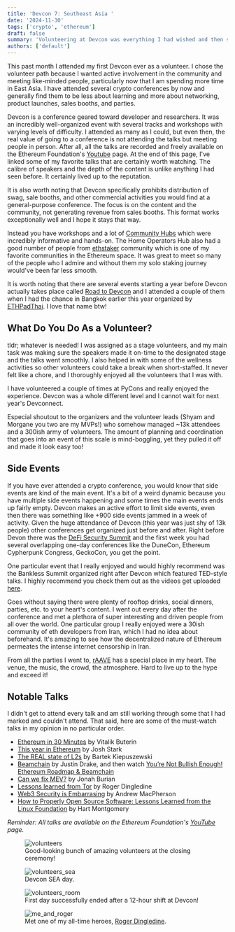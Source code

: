 ```yaml
---
title: 'Devcon 7: Southeast Asia '
date: '2024-11-30'
tags: ['crypto', 'ethereum']
draft: false
summary: 'Volunteering at Devcon was everything I had wished and then some.'
authors: ['default']
---
```


This past month I attended my first Devcon ever as a volunteer. I chose the volunteer path because I wanted active
involvement in the community and meeting like-minded people, particularly now that I am spending more time in East
Asia. I have attended several crypto conferences by now and generally find them to be less about learning and more
about networking, product launches, sales booths, and parties.

Devcon is a conference geared toward developer and researchers. It was an incredibly well-organized event with
several tracks and workshops with varying levels of difficulty. I attended as many as I could, but even then, the
real value of going to a conference is not attending the talks but meeting people in person. After all, all the
talks are recorded and freely available on the Ethereum Foundation's
[Youtube](https://www.youtube.com/@EthereumFoundation/playlists) page. At the end of this page, I've linked some of
my favorite talks that are certainly worth watching. The calibre of speakers and the depth of the content is unlike
anything I had seen before. It certainly lived up to the reputation.

It is also worth noting that Devcon specifically prohibits distribution of swag, sale booths, and other commercial
activities you would find at a general-purpose conference. The focus is on the content and the community, not
generating revenue from sales booths. This format works exceptionally well and I hope it stays that way.

Instead you have workshops and a lot of
[Community Hubs](https://forum.devcon.org/t/introducing-the-14-devcon-sea-community-hubs/4428) which were incredibly
informative and hands-on. The Home Operators Hub also had a good number of people from
[ethstaker](https://ethstaker.cc/) community which is one of my favorite communities in the Ethereum space. It was
great to meet so many of the people who I admire and without them my solo staking journey would've been far less smooth.

It is worth noting that there are several events starting a year before Devcon actually takes place called
[Road to Devcon](https://devcon.org/en/road-to-devcon/) and I attended a couple of them when I had the chance in
Bangkok earlier this year organized by [ETHPadThai](https://ethpadthai.org/). I love that name btw!

## What Do You Do As a Volunteer?

tldr; whatever is needed! I was assigned as a stage volunteers, and my main task was making sure the speakers made
it on-time to the designated stage and the talks went smoothly. I also helped in with some of the wellness
activities so other volunteers could take a break when short-staffed. It never felt like a chore, and I thoroughly
enjoyed all the volunteers that I was with.

I have volunteered a couple of times at PyCons and really enjoyed the experience. Devcon was a whole different level
and I cannot wait for next year's Devconnect.

Especial shoutout to the organizers and the volunteer leads (Shyam and Morgane you two are my MVPs!) who somehow
managed  ~13k attendees and a 300ish army of
volunteers. The amount of planning and coordination that goes into an event of this scale is mind-boggling, yet they
pulled it off and made it look easy too!

## Side Events

If you have ever attended a crypto conference, you would know that side events are kind of the main event. It's a
bit of a weird dynamic because you have multiple side events happening and some times the main events ends up fairly
empty. Devcon makes an active effort to limit side events, even then there was something like +900 side events jammed
in a week of activity. Given the huge attendance of Devcon (this year was just shy of 13k people) other conferences
get organized just before and after. Right before Devon there was the
[DeFi Security Summit](https://defisecuritysummit.org/) and the first week you had several overlapping one-day
conferences like the DuneCon, Ethereum Cypherpunk Congress, GeckoCon, you get the point.

One particular event that I really enjoyed and would highly recommend was the Bankless Summit organized right after
Devcon which featured TED-style talks. I highly recommend you check them out as the videos get uploaded
[here](https://www.youtube.com/@Bankless/videos).

Goes without saying there were plenty of rooftop drinks, social dinners, parties, etc. to your heart's content. I went
out every day after the conference and met a plethora of super interesting and driven people from all over the world.
One particular group I really enjoyed were a 30ish community of eth developers from Iran, which I had no idea about
beforehand. It's amazing to see how the decentralized nature of Ethereum permeates the intense internet censorship
in Iran.

From all the parties I went to, [rAAVE](https://x.com/raave) has a special place in my heart. The venue, the music,
the crowd, the atmosphere. Hard to live up to the hype and exceed it!

## Notable Talks

I didn't get to attend every talk and am still working through some that I had marked and couldn't attend. That said,
here are some of the must-watch talks in my opinion in no particular order.

* [Ethereum in 30 Minutes](https://www.youtube.com/watch?v=ei3tDRMjw6k) by Vitalik Buterin
* [This year in Ethereum](https://www.youtube.com/watch?v=YyK8i2-0aPk) by Josh Stark
* [The REAL state of L2s](https://www.youtube.com/watch?v=Khur38hvCs0) by Bartek Kiepuszewski
* [Beamchain](https://www.youtube.com/watch?v=lRqnFrqpq4k) by Justin Drake, and then watch [You’re Not Bullish
Enough! Ethereum Roadmap & Beamchain](https://www.youtube.com/watch?v=8mJDt8TGebc&t=1726s)
* [Can we fix MEV?](https://www.youtube.com/watch?v=S6PH3od_e00) by Jonah Burian
* [Lessons learned from Tor](https://www.youtube.com/watch?v=o302oKXbdK8) by Roger Dingledine
* [Web3 Security is Embarrasing](https://www.youtube.com/watch?v=4dr7sL42GAw) by Andrew MacPherson
* [How to Properly Open Source Software: Lessons Learned from the Linux Foundation](https://www.youtube.com/watch?v=9wDusmibYCg) by Hart Montgomery


_Reminder: All talks are available on the Ethereum Foundation's
[YouTube](https://www.youtube.com/@EthereumFoundation/playlists?themeRefresh=1) page._

<figure>
	<img src="/static/images/2024_11_volunteers_stage.jpg" alt="volunteers"/>
	<figcaption>
		Good-looking bunch of amazing volunteers at the closing ceremony!
	</figcaption>
</figure>


<figure>
	<img src="/static/images/2024_11_devcon_sea.jpg" alt="volunteers_sea"/>
	<figcaption>
		Devcon SEA day.
	</figcaption>
</figure>

<figure>
	<img src="/static/images/2024_11_volunteers_room.jpg" alt="volunteers_room"/>
	<figcaption>
		First day successfully ended after a 12-hour shift at Devcon!
	</figcaption>
</figure>

<figure>
	<img src="/static/images/2024_11_roger.jpg" alt="me_and_roger"/>
	<figcaption>
		Met one of my all-time heroes,
		<a href="https://en.wikipedia.org/wiki/Roger_Dingledine">Roger Dingledine</a>.
	</figcaption>
</figure>